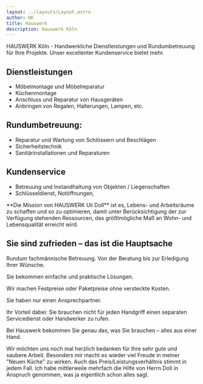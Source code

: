 ```yaml
---
layout: ../layouts/Layout.astro
author: HK
title: Hauswerk
description: Hauswerk Köln
---
```



<Hero>
  HAUSWERK Köln - Handwerkliche Dienstleistungen und Rundumbetreuung für Ihre
  Projekte. Unser excellenter Kundenservice bietet mehr.
</Hero>

## Dienstleistungen

- Möbelmontage und Möbelreparatur
- Küchenmontage
- Anschluss und Reparatur von Hausgeräten
- Anbringen von Regalen, Halterungen, Lampen, etc.

## Rundumbetreuung:

- Reparatur und Wartung von Schlössern und Beschlägen
- Sicherheitstechnik
- Sanitärinstallationen und Reparaturen

## Kundenservice

- Betreuung und Instandhaltung von Objekten / Liegenschaften
- Schlüsseldienst, Notöffnungen,

<Box filename="portrait.jpg">
  **Die Mission von HAUSWERK Uli Doll** 
  ist es, Lebens- und Arbeitsräume zu schaffen
  und so zu optimieren, damit unter Berücksichtigung der zur Verfügung stehenden
  Ressourcen, das größtmögliche Maß an Wohn- und Lebensqualität erreicht wird.
</Box>

## Sie sind zufrieden – das ist die Hauptsache

Rundum fachmännische Betreuung. Von der Beratung bis zur Erledigung Ihrer Wünsche.

Sie bekommen einfache und praktische Lösungen.

Wir machen Festpreise oder Paketpreise ohne versteckte Kosten.

Sie haben nur einen Ansprechpartner.

Ihr Vorteil dabei: Sie brauchen nicht für jeden Handgriff einen separaten Servicedienst oder Handwerker zu rufen.

Bei Hauswerk bekommen Sie genau das, was Sie brauchen – alles aus einer Hand.

<Feedback author="Familie Robie, Köln">
  Wir möchten uns noch mal herzlich bedanken für Ihre sehr gute und saubere
  Arbeit. Besonders mir macht es wieder viel Freude in meiner "Neuen Küche" zu
  wirken. Auch das Preis/Leistungsverhältnis stimmt in jedem Fall.
</Feedback>


<Feedback author="Dr. Baues, Bonn">
  Ich habe mittlerweile mehrfach die Hilfe von Herrn Doll in Anspruch genommen,
  was ja eigentlich schon alles sagt.
</Feedback>

